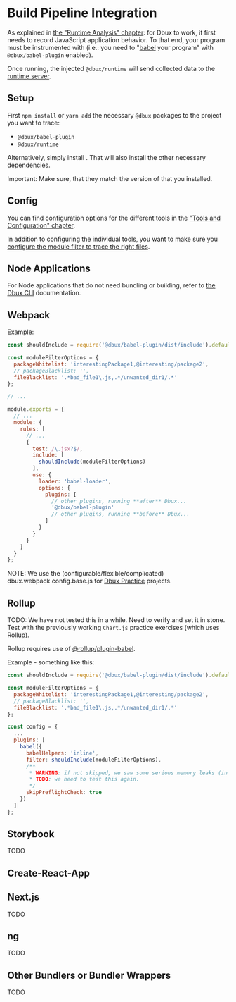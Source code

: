 # Build Pipeline Integration


<TOC toc={toc} />


As explained in [the "Runtime Analysis" chapter](../runtime-analysis/02-enable-dbux.mdx): for Dbux to work, it first needs to record JavaScript application behavior. To that end, your program must be instrumented with <CodeLink path="dbux-babel-plugin" /> (i.e.: you need to "[babel](https://babeljs.io/) your program" with `@dbux/babel-plugin` enabled).

Once running, the injected `@dbux/runtime` will send collected data to the [runtime server](../tools-and-configuration/01-dbux-code.mdx#runtime-server).



## Setup

First `npm install` or `yarn add` the necessary `@dbux` packages to the project you want to trace:

* `@dbux/babel-plugin`
* `@dbux/runtime`

Alternatively, simply install <ToolLink name="dbux-cli" />. That will also install the other necessary dependencies.


Important: Make sure, that they match the version of <ToolLink name="dbux-code" /> that you installed.

<!-- * Install the following packages: `@dbux/babel-plugin` `@dbux/runtime` `core-js@3`?? -->


## Config

You can find configuration options for the different tools in the ["Tools and Configuration" chapter](../tools-and-configuration/00-overview.mdx).

In addition to configuring the individual tools, you want to make sure you [configure the module filter to trace the right files](./01-runtime-trace-filtering.mdx).


## Node Applications

For Node applications that do not need bundling or building, refer to [the Dbux CLI](../tools-and-configuration/02-dbux-cli.mdx) documentation.


## Webpack

Example:

```js
const shouldInclude = require('@dbux/babel-plugin/dist/include').default;

const moduleFilterOptions = {
  packageWhitelist: 'interestingPackage1,@interesting/package2',
  // packageBlacklist: '',
  fileBlacklist: '.*bad_file1\.js,.*/unwanted_dir1/.*'
};

// ...

module.exports = {
  // ...
  module: {
    rules: [
      // ...
      {
        test: /\.jsx?$/,
        include: [
          shouldInclude(moduleFilterOptions)
        ],
        use: {
          loader: 'babel-loader',
          options: {
            plugins: [
              // other plugins, running **after** Dbux...
              '@dbux/babel-plugin'
              // other plugins, running **before** Dbux...
            ]
          }
        }
      }
    ]
  }
};
```

NOTE: We use the (configurable/flexible/complicated) <CodeLink path="dbux-projects/assets/sharedAssets/webpack/dbux.webpack.config.base.js">dbux.webpack.config.base.js</CodeLink> for [Dbux Practice](../dbux-practice/01-overview.mdx) projects.


## Rollup

TODO: We have not tested this in a while. Need to verify and set it in stone. Test with the previously working `Chart.js` practice exercises (which uses Rollup).

Rollup requires use of [@rollup/plugin-babel](https://www.npmjs.com/package/@rollup/plugin-babel).


Example - something like this:

```js
const shouldInclude = require('@dbux/babel-plugin/dist/include').default;

const moduleFilterOptions = {
  packageWhitelist: 'interestingPackage1,@interesting/package2',
  // packageBlacklist: '',
  fileBlacklist: '.*bad_file1\.js,.*/unwanted_dir1/.*'
};

const config = {
  ...
  plugins: [
    babel({
      babelHelpers: 'inline',
      filter: shouldInclude(moduleFilterOptions),
      /**
       * WARNING: if not skipped, we saw some serious memory leaks (in 2020), but might already be fixed in 2022.
       * TODO: we need to test this again.
       */
      skipPreflightCheck: true
    })
  ]
};
```


## Storybook

TODO


## Create-React-App

<!-- 

1. install `CRACO`

```bash
$ yarn add @craco/craco
```

2. overwrite webpack config with `CRACO`

Example - something like this:

```js
/* craco.config.js */

const { getLoaders, loaderByName } = require('@craco/craco');

const dbuxOptions = {
  moduleFilter: {
    fileWhitelist: 'App.js',
  }
};

module.exports = {
  webpack: {
    configure: (webpackConfig, { env, paths }) => {
      const { hasFoundAny, matches } = getLoaders(webpackConfig, loaderByName("babel-loader"));

      if (hasFoundAny) {
        matches.forEach(match => {
          if (!match.loader.options.plugins) {
            match.loader.options.plugins = [];
          }
          match.loader.options.plugins.push(['@dbux/babel-plugin', dbuxOptions]);
        });
      }
      else {
        throw new Error(`No loader named 'babel-loader' are found`);
      }

      return webpackConfig;
    }
  },
};

```

33. set default scripts using `CRACO`:

```
/* package.json */

"scripts": {
  "start": "craco start",
  "build": "craco build",
  "test": "craco test"
}
```

-->


## Next.js

TODO


## ng

TODO


## Other Bundlers or Bundler Wrappers

TODO
